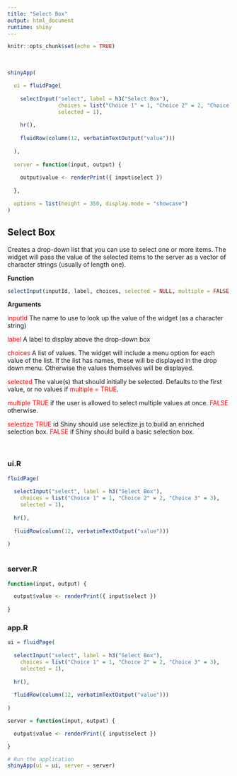 ```yaml
---
title: "Select Box"
output: html_document
runtime: shiny
---
```


```r
knitr::opts_chunk$set(echo = TRUE)
```


<br>

```r

shinyApp(

  ui = fluidPage(
    
    selectInput("select", label = h3("Select Box"), 
                choices = list("Choice 1" = 1, "Choice 2" = 2, "Choice 3" = 3), 
                selected = 1),
    
    hr(),
    
    fluidRow(column(12, verbatimTextOutput("value")))
    
  ),
  
  server = function(input, output) {
    
    output$value <- renderPrint({ input$select })
    
  },

  options = list(height = 350, display.mode = "showcase")
)
```

## Select Box {.tabset}

Creates a drop-down list that you can use to select one or more items. The widget will pass the value of the selected items to the server as a vector of character strings (usually of length one).

**Function**

```r
selectInput(inputId, label, choices, selected = NULL, multiple = FALSE, selectize = TRUE)
```

**Arguments**

<span style="color: red">inputId</span> The name to use to look up the value of the widget (as a character string)

<span style="color: red">label</span> A label to display above the drop-down box

<span style="color: red">choices</span> A list of values. The widget will include a menu option for each value of the list. If the list has names, these will be displayed in the drop down menu. Otherwise the values themselves will be displayed.

<span style="color: red">selected</span> The value(s) that should initially be selected. Defaults to the first value, or no values if <span style="color: red">multiple = TRUE</span>.

<span style="color: red">multiple TRUE</span> if the user is allowed to select multiple values at once. <span style="color: red">FALSE</span> otherwise.

<span style="color: red">selectize TRUE</span> id Shiny should use selectize.js to build an enriched selection box. <span style="color: red">FALSE</span> if Shiny should build a basic selection box.

<br>

### ui.R
```r

fluidPage(
  
  selectInput("select", label = h3("Select Box"), 
    choices = list("Choice 1" = 1, "Choice 2" = 2, "Choice 3" = 3), 
    selected = 1),
  
  hr(),
  
  fluidRow(column(12, verbatimTextOutput("value")))
  
)
  
```
### server.R
```r

function(input, output) {

  output$value <- renderPrint({ input$select })
  
}
```
### app.R
```r

ui = fluidPage(
    
  selectInput("select", label = h3("Select Box"), 
    choices = list("Choice 1" = 1, "Choice 2" = 2, "Choice 3" = 3), 
    selected = 1),
  
  hr(),
  
  fluidRow(column(12, verbatimTextOutput("value")))
  
)

server = function(input, output) {

  output$value <- renderPrint({ input$select })

}

# Run the application 
shinyApp(ui = ui, server = server)

```
